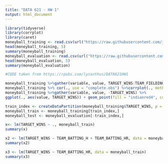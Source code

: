 ---
title: "DATA 621 - HW 1"
output: html_document
---

```{r}
library(tidyverse)
library(corrplot)
library(caret)
moneyball_training <- read.csv(url("https://raw.githubusercontent.com/johnsuh23/DATA-621/master/moneyball-training-data.csv"), header =TRUE)
head(moneyball_training, 5)
summary(moneyball_training)
moneyball_evaluation <- read.csv(url("https://raw.githubusercontent.com/johnsuh23/DATA-621/master/moneyball-evaluation-data.csv"), header =TRUE)
head(moneyball_evaluation, 5)
summary(moneyball_evaluation)

#CODE taken from https://rpubs.com/lysanthus/DATA621HW1

moneyball_training %>%gather(variable, value, TARGET_WINS:TEAM_FIELDING_DP) %>%ggplot(., aes(value)) + geom_density(fill = "indianred4", color="indianred4") + facet_wrap(~variable, scales ="free", ncol = 4) +labs(x = element_blank(), y = element_blank())
moneyball_training %>% cor(., use = "complete.obs") %>%corrplot(., method = "color", type = "upper", tl.col = "black", diag = FALSE)
moneyball_training %>%gather(variable, value, -TARGET_WINS) %>%
ggplot(., aes(value, TARGET_WINS)) + geom_point(fill = "indianred4", color="indianred4") + geom_smooth(method = "lm", se = FALSE, color = "black") + facet_wrap(~variable, scales ="free", ncol = 4) + labs(x = element_blank(), y = "Wins")

train_index <- createDataPartition(moneyball_training$TARGET_WINS, p = .7, list = FALSE, times = 1)
moneyball_train <- moneyball_training[train_index,]
moneyball_test <- moneyball_evaluation[-train_index,]

x<- lm(TARGET_WINS ~ ., moneyball_train)
summary(x)

x2 <- lm(TARGET_WINS ~ TEAM_BATTING_H + TEAM_BATTING_HR, data = moneyball_train)
summary(x2)

x3 <- lm(TARGET_WINS ~ TEAM_BATTING_HR, data = moneyball_train)
summary(x3)
```

